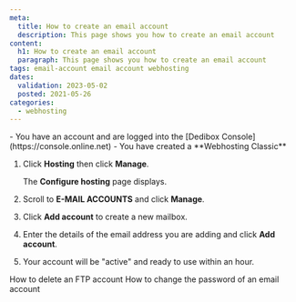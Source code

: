 ```yaml
---
meta:
  title: How to create an email account
  description: This page shows you how to create an email account
content:
  h1: How to create an email account
  paragraph: This page shows you how to create an email account
tags: email-account email account webhosting 
dates:
  validation: 2023-05-02
  posted: 2021-05-26
categories:
  - webhosting
---
```


<Macro id="webhosting-online" />

<Message type="requirement">
  - You have an account and are logged into the [Dedibox Console](https://console.online.net)
  - You have created a **Webhosting Classic**
</Message>

1. Click **Hosting** then click **Manage**. 
    <Lightbox src="scaleway_webhostingc_manage.webp" alt="" />

    The **Configure hosting** page displays.
2. Scroll to **E-MAIL ACCOUNTS** and click **Manage**.
    <Lightbox src="scaleway_manage_email.webp" alt="" />
3. Click **Add account** to create a new mailbox.
    <Lightbox src="scaleway_add_email.webp" alt="" />
4. Enter the details of the email address you are adding and click **Add account**.
5. Your account will be "active" and ready to use within an hour.

<Navigation title="See Also">
  <PreviousButton to="/dedibox-console/classic-hosting/how-to/delete-ftp-account/">How to delete an FTP account</PreviousButton>
  <NextButton to="/dedibox-console/classic-hosting/how-to/change-email-account-password/">How to change the password of an email account</NextButton>
</Navigation> 

